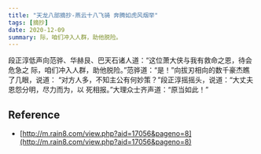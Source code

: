 ```yaml
---
title: "天龙八部摘抄-燕云十八飞骑 奔腾如虎风烟举"
tags: [摘抄]
date: 2020-12-09
summary: 际，咱们冲入人群，助他脱险。
---
```


段正淳低声向范骅、华赫艮、巴天石诸人道：“这位萧大侠与我有救命之恩，待会危急之
际，咱们冲入人群，助他脱险。”范骅道：“是！”向拔刃相向的数千豪杰瞧了几眼，说道：
“对方人多，不知主公有何妙策？”段正淳摇摇头，说道：“大丈夫恩怨分明，尽力而为，以
死相报。”大理众士齐声道：“原当如此！”

## Reference

- [http://m.rain8.com/view.php?aid=17056&pageno=8](http://m.rain8.com/view.php?aid=17056&pageno=8)